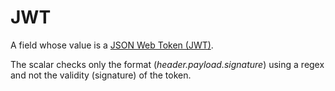 # JWT

A field whose value is a [JSON Web Token (JWT)](https://jwt.io/introduction).

The scalar checks only the format (_header.payload.signature_) using a regex and not the validity (signature) of the token.
